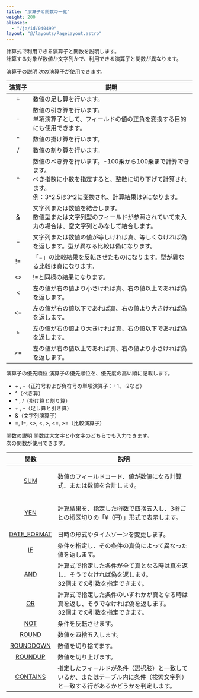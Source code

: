 ```yaml
---
title: "演算子と関数の一覧"
weight: 200
aliases:
  - "/ja/id/040499"
layout: "@/layouts/PageLayout.astro"
---
```




計算式で利用できる演算子と関数を説明します。  
計算する対象が数値か文字列かで、利用できる演算子と関数が異なります。

<Heading id="autocalc_autocalc_format_10">演算子の説明</Heading>
次の演算子が使用できます。

<table>
  <thead>
    <tr>
      <th nowrap style="" colspan="1" rowspan="2">演算子</th>
      <th colspan="1" rowspan="2">説明</th>
    </tr>
  </thead>
  <tbody>
    <tr>
      <td style="text-align: center;">+</td>
      <td>数値の足し算を行います。</td>
    </tr>
    <tr>
      <td style="text-align: center;">-</td>
      <td>
        数値の引き算を行います。<br />
        単項演算子として、フィールドの値の正負を変換する目的にも使用できます。
      </td>
    </tr>
    <tr>
      <td style="text-align: center;">*</td>
      <td>数値の掛け算を行います。</td>
    </tr>
    <tr>
      <td style="text-align: center;">/</td>
      <td>数値の割り算を行います。</td>
    </tr>
    <tr>
      <td style="text-align: center;">^</td>
      <td>
        数値のべき算を行います。-100乗から100乗まで計算できます。<br />
        べき指数に小数を指定すると、整数に切り下げて計算されます。<br />
        例：3^2.5は3^2に変換され、計算結果は9になります。
      </td>
    </tr>
    <tr>
      <td style="text-align: center;"><a href="/k/ja/id/040511.html">&amp;</a></td>
      <td>
        文字列または数値を結合します。<br />
        数値型または文字列型のフィールドが参照されていて未入力の場合は、空文字列とみなして結合します。
      </td>
    </tr>
    <tr>
      <td style="text-align: center;">=</td>
      <td>文字列または数値の値が等しければ真、等しくなければ偽を返します。型が異なる比較は偽になります。</td>
    </tr>
    <tr>
      <td style="text-align: center;">!=</td>
      <td>
        「=」の比較結果を反転させたものになります。型が異なる比較は真になります。<br />
      </td>
    </tr>
    <tr>
      <td style="text-align: center;">&lt;&gt;</td>
      <td>!=と同様の結果になります。<br /></td>
    </tr>
    <tr>
      <td style="text-align: center;">&lt;</td>
      <td>左の値が右の値より小さければ真、右の値以上であれば偽を返します。</td>
    </tr>
    <tr>
      <td style="text-align: center;">&lt;=</td>
      <td>左の値が右の値以下であれば真、右の値より大きければ偽を返します。</td>
    </tr>
    <tr>
      <td style="text-align: center;">></td>
      <td>左の値が右の値より大きければ真、右の値以下であれば偽を返します。</td>
    </tr>
    <tr>
      <td style="text-align: center;">>=</td>
      <td>左の値が右の値以上であれば真、右の値より小さければ偽を返します。</td>
    </tr>
  </tbody>
</table>

<Heading level={3} id="autocalc_autocalc_format_2010">演算子の優先順位</Heading>
演算子の優先順位を、優先度の高い順に記載します。

* \+ , -（正符号および負符号の単項演算子：+1、-2など）
* ^（べき算）
* \* , /（掛け算と割り算）
* \+ , -（足し算と引き算）
* &（文字列演算子）
* =,  !=,  &lt;&gt;,  &lt;,  &gt;,  &lt;=,  &gt;=（比較演算子）

<Heading id="autocalc_autocalc_format_20">関数の説明</Heading>
関数は大文字と小文字のどちらでも入力できます。  
次の関数が使用できます。

<table>
  <thead>
    <tr>
      <th style="" colspan="1" rowspan="2">関数</th>
      <th colspan="1" rowspan="2">説明</th>
    </tr>
  </thead>
  <tbody>
    <tr>
      <td style="text-align: center;"><a href="/k/ja/id/040807.html" target="_blank">SUM</a></td>
      <td>
        <p>数値のフィールドコード、値が数値になる計算式、または数値を合計します。</p>
      </td>
    </tr>
    <tr>
      <td style="text-align: center;"><a href="/k/ja/id/040808.html" target="_blank">YEN</a></td>
      <td>
        <p>計算結果を、指定した桁数で四捨五入し、3桁ごとの桁区切りの「&yen;（円）」形式で表示します。</p>
      </td>
    </tr>
    <tr>
      <td style="text-align: center;"><a href="/k/ja/id/040501.html" target="_blank">DATE_FORMAT</a></td>
      <td>日時の形式やタイムゾーンを変更します。<br /></td>
    </tr>
    <tr>
      <td style="text-align: center;"><a href="/k/ja/id/040505.html" target="_blank">IF</a></td>
      <td>条件を指定し、その条件の真偽によって異なった値を返します。</td>
    </tr>
    <tr>
      <td style="text-align: center;"><a href="/k/ja/id/040496.html" target="_blank">AND</a></td>
      <td>
        計算式で指定した条件が全て真となる時は真を返し、そうでなければ偽を返します。<br />
        32個までの引数を指定できます。
      </td>
    </tr>
    <tr>
      <td style="text-align: center;"><a href="/k/ja/id/040496.html" target="_blank">OR</a></td>
      <td>
        計算式で指定した条件のいずれかが真となる時は真を返し、そうでなければ偽を返します。<br />
        32個までの引数を指定できます。
      </td>
    </tr>
    <tr>
      <td style="text-align: center;"><a href="/k/ja/id/040496.html" target="_blank">NOT</a></td>
      <td>条件を反転させます。</td>
    </tr>
    <tr>
      <td style="text-align: center;"><a href="/k/ja/id/040507.html" target="_blank">ROUND</a></td>
      <td>数値を四捨五入します。</td>
    </tr>
    <tr>
      <td style="text-align: center;"><a href="/k/ja/id/040507.html" target="_blank">ROUNDDOWN</a></td>
      <td>数値を切り捨てます。</td>
    </tr>
    <tr>
      <td style="text-align: center;"><a href="/k/ja/id/040507.html" target="_blank">ROUNDUP</a></td>
      <td>数値を切り上げます。</td>
    </tr>
    <tr>
      <td style="text-align: center;"><a href="/k/ja/id/040506.html" target="_blank">CONTAINS</a></td>
      <td>指定したフィールドが条件（選択肢）と一致しているか、またはテーブル内に条件（検索文字列）と一致する行があるかどうかを判定します。</td>
    </tr>
  </tbody>
</table>
